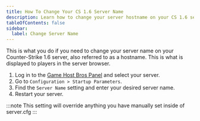 ```yaml
---
title: How To Change Your CS 1.6 Server Name
description: Learn how to change your server hostname on your CS 1.6 server.
tableOfContents: false
sidebar:
  label: Change Server Name
---
```


This is what you do if you need to change your server name on your Counter-Strike 1.6 server, also referred to as a hostname. This is what is displayed to players in the server browser.

1. Log in to the [Game Host Bros Panel](https://panel.gamehostbros.com/) and select your server.
2. Go to `Configuration > Startup Parameters`.
3. Find the `Server Name` setting and enter your desired server name.
4. Restart your server.

:::note
This setting will override anything you have manually set inside of server.cfg
:::